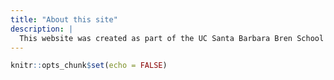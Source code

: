 ```yaml
---
title: "About this site"
description: |
  This website was created as part of the UC Santa Barbara Bren School course, ESM 244. 
---
```


```r
knitr::opts_chunk$set(echo = FALSE)
```

